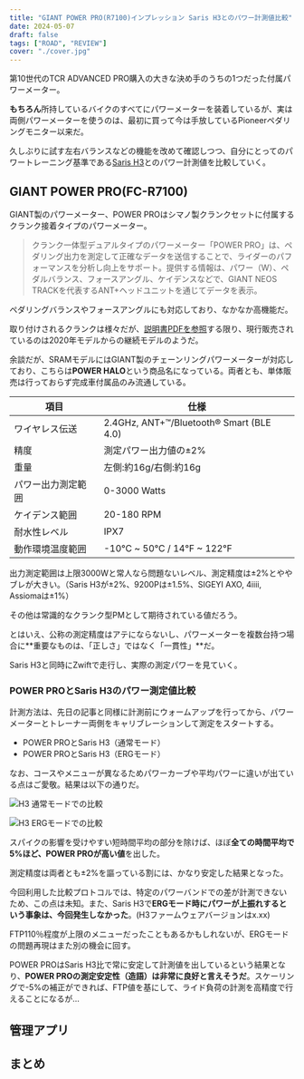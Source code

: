 ```yaml
---
title: "GIANT POWER PRO(R7100)インプレッション Saris H3とのパワー計測値比較"
date: 2024-05-07
draft: false
tags: ["ROAD", "REVIEW"]
cover: "./cover.jpg"
---
```


第10世代のTCR ADVANCED PRO購入の大きな決め手のうちの1つだった付属パワーメーター。

**もちろん**所持しているバイクのすべてにパワーメーターを装着しているが、実は両側パワーメーターを使うのは、最初に買って今は手放しているPioneerペダリングモニター以来だ。

久しぶりに試す左右バランスなどの機能を改めて確認しつつ、自分にとってのパワートレーニング基準である[Saris H3](https://amzn.to/3UzivOn)とのパワー計測値を比較していく。

## GIANT POWER PRO(FC-R7100)

GIANT製のパワーメーター、POWER PROはシマノ製クランクセットに付属するクランク接着タイプのパワーメーター。

> クランク一体型デュアルタイプのパワーメーター「POWER PRO」は、ペダリング出力を測定して正確なデータを送信することで、ライダーのパフォーマンスを分析し向上をサポート。提供する情報は、パワー（W）、ペダルバランス、フォースアングル、ケイデンスなどで、GIANT NEOS TRACKを代表するANT+ヘッドユニットを通じてデータを表示。

ペダリングバランスやフォースアングルにも対応しており、なかなか高機能だ。

取り付けされるクランクは様々だが、[説明書PDFを参照](https://www.giant.co.jp/pdf_manual/MY20_Power_meter_user_manual_JP-v3.pdf)する限り、現行販売されているのは2020年モデルからの継続モデルのようだ。

余談だが、SRAMモデルにはGIANT製のチェーンリングパワーメーターが対応しており、こちらは**POWER HALO**という商品名になっている。両者とも、単体販売は行っておらず完成車付属品のみ流通している。

<LinkBox url="https://www.giant.co.jp/giant24/showcase/giant-original-spec/" />

| 項目               | 仕様                                       |
| ------------------ | ------------------------------------------ |
| ワイヤレス伝送     | 2.4GHz, ANT+™/Bluetooth® Smart (BLE 4.0) |
| 精度               | 測定パワー出力値の±2%                      |
| 重量               | 左側:約16g/右側:約16g                      |
| パワー出力測定範囲 | 0-3000 Watts                               |
| ケイデンス範囲     | 20-180 RPM                                 |
| 耐水性レベル       | IPX7                                       |
| 動作環境温度範囲   | -10℃ ~ 50℃ / 14°F ~ 122°F                  |

出力測定範囲は上限3000Wと常人なら問題ないレベル、測定精度は±2%とややブレが大きい。（Saris H3が±2%、9200Pは±1.5%、SIGEYI AXO, 4iiii, Assiomaは±1%）

その他は常識的なクランク型PMとして期待されている値だろう。

とはいえ、公称の測定精度はアテにならないし、パワーメーターを複数台持つ場合に**重要なものは、「正しさ」ではなく「一貫性」**だ。

Saris H3と同時にZwiftで走行し、実際の測定パワーを見ていく。

### POWER PROとSaris H3のパワー測定値比較

計測方法は、先日の記事と同様に計測前にウォームアップを行ってから、パワーメーターとトレーナー両側をキャリブレーションして測定をスタートする。

- POWER PROとSaris H3（通常モード）
- POWER PROとSaris H3（ERGモード）

なお、コースやメニューが異なるためパワーカーブや平均パワーに違いが出ている点はご愛敬。結果は以下の通りだ。

![H3 通常モードでの比較](./h3-non-erg-comp.png)

![H3 ERGモードでの比較](./h3-erg-comp.png)

スパイクの影響を受けやすい短時間平均の部分を除けば、ほぼ**全ての時間平均で5%ほど、POWER PROが高い値**を出した。

測定精度は両者とも±2%を謳っている割には、かなり安定した結果となった。

今回利用した比較プロトコルでは、特定のパワーバンドでの差が計測できないため、この点は未知。また、Saris H3で**ERGモード時にパワーが上振れするという事象は、今回発生しなかった**。(H3ファームウェアバージョンはx.xx)

FTP110％程度が上限のメニューだったこともあるかもしれないが、ERGモードの問題再現はまた別の機会に回す。

POWER PROはSaris H3比で常に安定して計測値を出しているという結果となり、**POWER PROの測定安定性（造語）は非常に良好と言えそうだ**。スケーリングで-5%の補正ができれば、FTP値を基にして、ライド負荷の計測を高精度で行えることになるが…

## 管理アプリ

## まとめ
